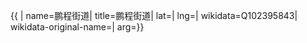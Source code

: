 {{ {{{1|PRC admin/showdata}}}|
name=鹏程街道|
title=鹏程街道|
lat=|
lng=|
wikidata=Q102395843|
wikidata-original-name=|
arg={{{arg|}}}}}